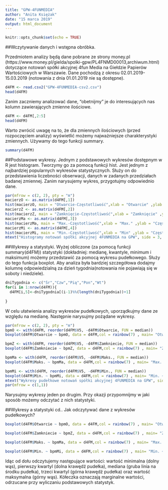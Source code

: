 ---
title: "GPW-4FUNMEDIA"
author: "Anita Księżak"
date: "15 marca 2019"
output: html_document
---

```{r setup, include=FALSE}
knitr::opts_chunk$set(echo = TRUE)
```

##Wczytywanie danych i wstępna obróbka.

Przedmiotem analizy będą dane pobrane ze strony money.pl (https://www.money.pl/gielda/spolki-gpw/PL4FNMD00013,archiwum.html) dotyczące notowań spółki akcyjnej 4fun Media na Giełdzie Papierów Wartościowych w Warszawie. Dane pochodzą z okresu 02.01.2019-15.03.2019 (notowania z dnia 01.01.2019 nie są dostępne).

```{r wczytywanie}
d4FM <- read.csv2("GPW-4FUNMEDIA-csv2.csv")
head(d4FM)
```
Zanim zaczniemy analizować dane, "obetnijmy" je do interesujących nas kolumn zawierających zmienne ilościowe.
```{r obróbka}
d4FM <- d4FM[,2:5]
head(d4FM)
```
Warto zwrócić uwagę na to, że dla zmiennych ilościowych (przed rozpoczęciem analizy) wyświetlić możemy najważniejsze charakterystyki zmiennych. Używamy do tego funkcji summary.

```{r podstawowe_charakterystyki}
summary(d4FM)
```
##Podstawowe wykresy.
Jednym z podstawowych wykresów dostępnym w R jest histogram. Tworzymy go za pomocą funkcji hist. Jest jednym z najbardziej popularnych wykresów statystycznych. Służy on do przedstawienia liczebności obserwacji, danych w zadanych przedziałach badanej zmiennej.
Zanim narysujemy wykres, przygotujmy odpowiednio dane.

```{r histogramy}
par(mfrow = c(2, 2), pty = "m")
macierzO <- as.matrix(d4FM[,1])
hist(macierzO, main = "Otwarcie-Częstotliwość",xlab = "Otwarcie" ,ylab = "Częstotliwość", col = grey.colors(11))
macierzZ <- as.matrix(d4FM[,2])
hist(macierzZ, main = "Zamknięcie-Częstotliwość",xlab = "Zamknięcie" ,ylab = "Częstotliwość", col = grey.colors(11))
macierzMa <- as.matrix(d4FM[,3])
hist(macierzMa, main = "Max.-Częstotliwość",xlab = "Max." ,ylab = "Częstotliwość", col = grey.colors(11))
macierzMi <- as.matrix(d4FM[,4])
hist(macierzMi, main = "Min.-Częstotliwość",xlab = "Min" ,ylab = "Częstotliwość", col = grey.colors(11))
mtext("Histogramy notowań spółki akcyjnej 4FUNMEDIA na GPW", side = 3, line = -1.5, outer = TRUE)
```

##Wykresy a statystyki.
Wyżej obliczone (za pomocą funkcji summary(d4FM)) statystyki (dokładniej: medianę, kwantyle, minimum i maksimum) możemy przedstawić za pomocą wykresu pudełkowego. Służy do tego funkcja boxplot. Aby analiza była bardziej szczegółowa dodajmy kolumnę odpowiedzialną za dzień tygodnia(notowania nie pojawiają się w soboty i niedziele).
```{r dni_tygodnia}
dniTygodnia <- c("Śr","Czw","Pią","Pon","Wt")
for(i in 1:nrow(d4FM)){
  d4FM[i,5]<-dniTygodnia[(i-1)%%(length(dniTygodnia))+1]
  
}
```
W celu ułatwienia analizy wykresów pudełkowych, uporządkujmy dane ze względu na medianę. Następnie narysujmy pożądane wykresy.

```{r boxplot}
par(mfrow = c(2, 2), pty = "m")
bpmO <- with(d4FM, reorder(d4FM$V5, -d4FM$Otwarcie, FUN = median))
boxplot(d4FM$Otwarcie ~ bpmO, data = d4FM,col = rainbow(7) , main= "Otwarcie ~ DniTygodnia", ylab = "Otwarcie", xlab = "DniTygodnia")

bpmZ <- with(d4FM, reorder(d4FM$V5, -d4FM$Zamkniecie, FUN = median))
boxplot(d4FM$Zamkniecie ~ bpmZ, data = d4FM,col = rainbow(7) , main= "Zamknięcie ~ DniTygodnia", ylab = "Zamknięcie", xlab = "DniTygodnia")

bpmMa <- with(d4FM, reorder(d4FM$V5, -d4FM$Maks., FUN = median))
boxplot(d4FM$Maks. ~ bpmMa, data = d4FM,col = rainbow(7) , main= "Max. ~ DniTygodnia", ylab = "Max.", xlab = "DniTygodnia")

bpmMi <- with(d4FM, reorder(d4FM$V5, -d4FM$Min., FUN = median))
boxplot(d4FM$Min. ~ bpmMi, data = d4FM,col = rainbow(7) , main= "Min. ~ DniTygodnia", ylab = "Min.", xlab = "DniTygodnia")
mtext("Wykresy pudełkowe notowań spółki akcyjnej 4FUNMEDIA na GPW", side = 3, line = -1.5, outer = TRUE)
par(mfrow = c(1,1))

```
Narysujmy wykresy jeden po drugim. Przy okazji przypomnijmy w jaki sposób możemy odczytać z nich statystyki.

##Wykresy a statystyki cd.. Jak odczytywać dane z wykresów pudełkowych?
```{r boxplot_1}
boxplot(d4FM$Otwarcie ~ bpmO, data = d4FM,col = rainbow(7) , main= "Otwarcie ~ DniTygodnia", ylab = "Otwarcie", xlab = "DniTygodnia")
```

```{r boxplot_2}
boxplot(d4FM$Zamkniecie ~ bpmZ, data = d4FM,col = rainbow(7) , main= "Zamknięcie ~ DniTygodnia", ylab = "Zamknięcie", xlab = "DniTygodnia")
```

```{r boxplot_3}
boxplot(d4FM$Maks. ~ bpmMa, data = d4FM,col = rainbow(7) , main= "Max. ~ DniTygodnia", ylab = "Max.", xlab = "DniTygodnia")
```

```{r boxplot_4}
boxplot(d4FM$Min. ~ bpmMi, data = d4FM,col = rainbow(7) , main= "Min. ~ DniTygodnia", ylab = "Min.", xlab = "DniTygodnia")
```

Idąc od dołu odczytujemy następujące wartości: wartość minimalna (dolny wąs), pierwszy kwartyl (dolna krawędź pudełka), mediana (gruba linia na środku pudełka), trzeci kwartyl (górna krawędź pudełka) oraz wartość maksymalna (górny wąs). Kółeczka oznaczają marginalne wartości, odrzucane przy wyliczaniu podstawowych statystyk.